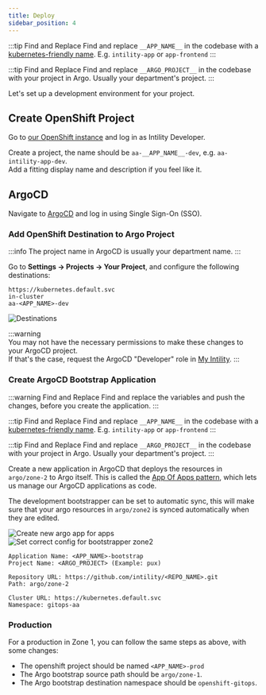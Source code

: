 ```yaml
---
title: Deploy
sidebar_position: 4
---
```


:::tip Find and Replace
Find and replace `__APP_NAME__` in the codebase with a [kubernetes-friendly name](https://kubernetes.io/docs/concepts/overview/working-with-objects/names/).
E.g. `intility-app` or `app-frontend`
:::

:::tip Find and Replace
Find and replace `__ARGO_PROJECT__` in the codebase with your project in Argo.
Usually your department's project.
:::

Let's set up a development environment for your project.

## Create OpenShift Project

Go to [our OpenShift instance](https://console.apps.openshift.intility.com/) and log in as Intility Developer.

Create a project, the name should be `aa-__APP_NAME__-dev`, e.g. `aa-intility-app-dev`.  
Add a fitting display name and description if you feel like it.

## ArgoCD

Navigate to [ArgoCD](https://argo.apps.int.intility.no/) and log in using Single Sign-On (SSO).

### Add OpenShift Destination to Argo Project

:::info
The project name in ArgoCD is usually your department name.
:::

Go to **Settings → Projects → Your Project**, and configure the following destinations:

```
https://kubernetes.default.svc
in-cluster
aa-<APP_NAME>-dev
```

![Destinations](/img/argo-destination-dark.png)

:::warning  
You may not have the necessary permissions to make these changes to your ArgoCD project.  
If that's the case, request the ArgoCD "Developer" role in [My Intility](https://my.intility.com/en-us/apps?term=argo).
:::

### Create ArgoCD Bootstrap Application

:::warning Find and Replace
Find and replace the variables and push the changes, before you create the application.
:::

:::tip Find and Replace
Find and replace `__APP_NAME__` in the codebase with a [kubernetes-friendly name](https://kubernetes.io/docs/concepts/overview/working-with-objects/names/).
E.g. `intility-app` or `app-frontend`
:::

:::tip Find and Replace
Find and replace `__ARGO_PROJECT__` in the codebase with your project in Argo.
Usually your department's project.
:::

Create a new application in ArgoCD that deploys the resources in `argo/zone-2` to Argo itself.
This is called the [App Of Apps pattern](https://argo-cd.readthedocs.io/en/stable/operator-manual/cluster-bootstrapping/#app-of-apps-pattern),
which lets us manage our ArgoCD applications as code.

The development bootstrapper can be set to automatic sync, this will make sure that your argo resources in `argo/zone2` is synced automatically when they are edited.

![Create new argo app for apps](/img/argo-bootstrapper-new.png)
![Set correct config for bootstrapper zone2 ](/img/argo-bootstrapper-new-2.png)

```
Application Name: <APP_NAME>-bootstrap
Project Name: <ARGO_PROJECT> (Example: pux)

Repository URL: https://github.com/intility/<REPO_NAME>.git
Path: argo/zone-2

Cluster URL: https://kubernetes.default.svc
Namespace: gitops-aa
```

### Production

For a production in Zone 1, you can follow the same steps as above, with some changes:

- The openshift project should be named `<APP_NAME>-prod`
- The Argo bootstrap source path should be `argo/zone-1`.
- The Argo bootstrap destination namespace should be `openshift-gitops`.
